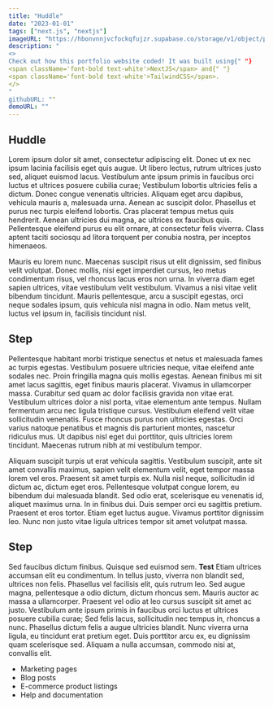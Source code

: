 ```yaml
---
title: "Huddle"
date: "2023-01-01"
tags: ["next.js", "nextjs"]
imageURL: "https://hbonvnnjvcfockqfujzr.supabase.co/storage/v1/object/public/Huddle/main.png"
description: "
<>
Check out how this portfolio website coded! It was built using{" "}
<span className='font-bold text-white'>NextJS</span> and{" "}
<span className='font-bold text-white'>TailwindCSS</span>.
</>
"
githubURL: ""
demoURL: ""
---
```


## Huddle

Lorem ipsum dolor sit amet, consectetur adipiscing elit. Donec ut ex nec ipsum lacinia facilisis eget quis augue. Ut libero lectus, rutrum ultrices justo sed, aliquet euismod lacus. Vestibulum ante ipsum primis in faucibus orci luctus et ultrices posuere cubilia curae; Vestibulum lobortis ultricies felis a dictum. Donec congue venenatis ultricies. Aliquam eget arcu dapibus, vehicula mauris a, malesuada urna. Aenean ac suscipit dolor. Phasellus et purus nec turpis eleifend lobortis. Cras placerat tempus metus quis hendrerit. Aenean ultricies dui magna, ac ultrices ex faucibus quis. Pellentesque eleifend purus eu elit ornare, at consectetur felis viverra. Class aptent taciti sociosqu ad litora torquent per conubia nostra, per inceptos himenaeos.

Mauris eu lorem nunc. Maecenas suscipit risus ut elit dignissim, sed finibus velit volutpat. Donec mollis, nisi eget imperdiet cursus, leo metus condimentum risus, vel rhoncus lacus eros non urna. In viverra diam eget sapien ultrices, vitae vestibulum velit vestibulum. Vivamus a nisi vitae velit bibendum tincidunt. Mauris pellentesque, arcu a suscipit egestas, orci neque sodales ipsum, quis vehicula nisl magna in odio. Nam metus velit, luctus vel ipsum in, facilisis tincidunt nisl.

## Step

Pellentesque habitant morbi tristique senectus et netus et malesuada fames ac turpis egestas. Vestibulum posuere ultricies neque, vitae eleifend ante sodales nec. Proin fringilla magna quis mollis egestas. Aenean finibus mi sit amet lacus sagittis, eget finibus mauris placerat. Vivamus in ullamcorper massa. Curabitur sed quam ac dolor facilisis gravida non vitae erat. Vestibulum ultrices dolor a nisl porta, vitae elementum ante tempus. Nullam fermentum arcu nec ligula tristique cursus. Vestibulum eleifend velit vitae sollicitudin venenatis. Fusce rhoncus purus non ultricies egestas. Orci varius natoque penatibus et magnis dis parturient montes, nascetur ridiculus mus. Ut dapibus nisl eget dui porttitor, quis ultricies lorem tincidunt. Maecenas rutrum nibh at mi vestibulum tempor.

Aliquam suscipit turpis ut erat vehicula sagittis. Vestibulum suscipit, ante sit amet convallis maximus, sapien velit elementum velit, eget tempor massa lorem vel eros. Praesent sit amet turpis ex. Nulla nisl neque, sollicitudin id dictum ac, dictum eget eros. Pellentesque volutpat congue lorem, eu bibendum dui malesuada blandit. Sed odio erat, scelerisque eu venenatis id, aliquet maximus urna. In in finibus dui. Duis semper orci eu sagittis pretium. Praesent et eros tortor. Etiam eget luctus augue. Vivamus porttitor dignissim leo. Nunc non justo vitae ligula ultrices tempor sit amet volutpat massa.

## Step

Sed faucibus dictum finibus. Quisque sed euismod sem. **Test** Etiam ultrices accumsan elit eu condimentum. In tellus justo, viverra non blandit sed, ultrices non felis. Phasellus vel facilisis elit, quis rutrum leo. Sed augue magna, pellentesque a odio dictum, dictum rhoncus sem. Mauris auctor ac massa a ullamcorper. Praesent vel odio at leo cursus suscipit sit amet ac justo. Vestibulum ante ipsum primis in faucibus orci luctus et ultrices posuere cubilia curae; Sed felis lacus, sollicitudin nec tempus in, rhoncus a nunc. Phasellus dictum felis a augue ultricies blandit. Nunc viverra urna ligula, eu tincidunt erat pretium eget. Duis porttitor arcu ex, eu dignissim quam scelerisque sed. Aliquam a nulla accumsan, commodo nisi at, convallis elit.

- Marketing pages
- Blog posts
- E-commerce product listings
- Help and documentation
